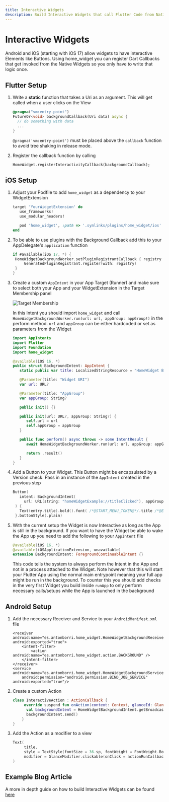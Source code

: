 ```yaml
---
title: Interactive Widgets
description: Build Interactive Widgets that call Flutter Code from Native Widgets
---
```


# Interactive Widgets

Android and iOS (starting with iOS 17) allow widgets to have interactive Elements like Buttons.
Using home_widget you can register Dart Callbacks that get invoked from the Native Widgets so you only have to write that logic once.

## Flutter Setup

1. Write a **static** function that takes a Uri as an argument. This will get called when a user clicks on the View
    ```dart
    @pragma("vm:entry-point")
    FutureOr<void> backgroundCallback(Uri data) async {
      // do something with data
      ...
    }
    ```
   `@pragma('vm:entry-point')` must be placed above the `callback` function to avoid tree shaking in release mode.

2. Register the callback function by calling
    ```dart
    HomeWidget.registerInteractivityCallback(backgroundCallback);
    ```

## iOS Setup

1. Adjust your Podfile to add `home_widget` as a dependency to your WidgetExtension
   ```rb
   target 'YourWidgetExtension' do
      use_frameworks!
      use_modular_headers!

      pod 'home_widget', :path => '.symlinks/plugins/home_widget/ios'
   end
   ```
2. To be able to use plugins with the Background Callback add this to your AppDelegate's `application` function
   ```swift
   if #available(iOS 17, *) {
    HomeWidgetBackgroundWorker.setPluginRegistrantCallback { registry in
        GeneratedPluginRegistrant.register(with: registry)
    }
   }
   ```
3. Create a custom `AppIntent` in your App Target (Runner) and make sure to select both your App and your WidgetExtension in the Target Membership panel

   ![Target Membership](https://github.com/ABausG/home_widget/blob/main/.github/assets/target_membership.png?raw=true)

   In this Intent you should import `home_widget` and call `HomeWidgetBackgroundWorker.run(url: url, appGroup: appGroup!)` in the perform method. `url` and `appGroup` can be either hardcoded or set as parameters from the Widget
   ```swift
   import AppIntents
   import Flutter
   import Foundation
   import home_widget

   @available(iOS 16, *)
   public struct BackgroundIntent: AppIntent {
      static public var title: LocalizedStringResource = "HomeWidget Background Intent"

      @Parameter(title: "Widget URI")
      var url: URL?

      @Parameter(title: "AppGroup")
      var appGroup: String?

      public init() {}

      public init(url: URL?, appGroup: String?) {
         self.url = url
         self.appGroup = appGroup
      }

      public func perform() async throws -> some IntentResult {
         await HomeWidgetBackgroundWorker.run(url: url, appGroup: appGroup!)

         return .result()
      }
   }
   ```
4. Add a Button to your Widget. This Button might be encapsulated by a Version check. Pass in an instance of the `AppIntent` created in the previous step
   ```swift
   Button(
      intent: BackgroundIntent(
        url: URL(string: "homeWidgetExample://titleClicked"), appGroup: widgetGroupId)
    ) {
      Text(entry.title).bold().font( /*@START_MENU_TOKEN@*/.title /*@END_MENU_TOKEN@*/)
    }.buttonStyle(.plain)
   ```
5. With the current setup the Widget is now Interactive as long as the App is still in the background. If you want to have the Widget be able to wake the App up you need to add the following to your `AppIntent` file
   ```swift
   @available(iOS 16, *)
   @available(iOSApplicationExtension, unavailable)
   extension BackgroundIntent: ForegroundContinuableIntent {}
   ```
   This code tells the system to always perform the Intent in the App and not in a process attached to the Widget. Note however that this will start your Flutter App using the normal main entrypoint meaning your full app might be run in the background. To counter this you should add checks in the very first Widget you build inside `runApp` to only perform necessary calls/setups while the App is launched in the background



## Android Setup

1. Add the necessary Receiver and Service to your `AndroidManifest.xml` file
    ```
   <receiver android:name="es.antonborri.home_widget.HomeWidgetBackgroundReceiver"  android:exported="true">
        <intent-filter>
            <action android:name="es.antonborri.home_widget.action.BACKGROUND" />
        </intent-filter>
    </receiver>
    <service android:name="es.antonborri.home_widget.HomeWidgetBackgroundService"
        android:permission="android.permission.BIND_JOB_SERVICE" android:exported="true"/>
   ```
2. Create a custom Action
   ```kotlin
   class InteractiveAction : ActionCallback {
        override suspend fun onAction(context: Context, glanceId: GlanceId, parameters: ActionParameters) {
         val backgroundIntent = HomeWidgetBackgroundIntent.getBroadcast(context, Uri.parse("homeWidgetExample://titleClicked"))
         backgroundIntent.send()
       }
   }
   ```
3. Add the Action as a modifier to a view
   ```kotlin
   Text(
        title,
        style = TextStyle(fontSize = 36.sp, fontWeight = FontWeight.Bold),
        modifier = GlanceModifier.clickable(onClick = actionRunCallback<InteractiveAction>()),
   )
   ```

## Example Blog Article

A more in depth guide on how to build Interactive Widgets can be found [here](https://medium.com/@ABausG/83cb0706a417)
